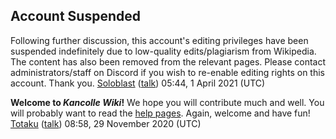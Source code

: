 ==Account Suspended==
Following further discussion, this account's editing privileges have been suspended indefinitely due to low-quality edits/plagiarism from Wikipedia. The content has also been removed from the relevant pages. Please contact administrators/staff on Discord if you wish to re-enable editing rights on this account. Thank you. [[User:Soloblast|Soloblast]] ([[User talk:Soloblast|talk]]) 05:44, 1 April 2021 (UTC)


'''Welcome to ''Kancolle Wiki''!'''
We hope you will contribute much and well.
You will probably want to read the [https://www.mediawiki.org/wiki/Special:MyLanguage/Help:Contents help pages].
Again, welcome and have fun! [[User:Totaku|Totaku]] ([[User talk:Totaku|talk]]) 08:58, 29 November 2020 (UTC)